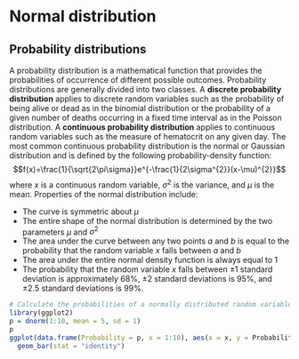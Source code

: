 # Normal distribution

## Probability distributions
A probability distribution is a mathematical function that provides the probabilities of occurrence of different possible outcomes.  Probability distributions are generally divided into two classes. A **discrete probability distribution** applies to discrete random variables such as the probability of being alive or dead as in the binomial distribution or the probability of a given number of deaths occurring in a fixed time interval as in the Poisson distribution.  A **continuous probability distribution** applies to continuous random variables such as the measure of hematocrit on any given day.  The most common continuous probability distribution is the normal or Gaussian distribution and is defined by the following probability-density function:
$$f(x)=\frac{1}{\sqrt{2\pi\sigma}}e^{-\frac{1}{2\sigma^{2}}(x-\mu)^{2}}$$
where ${x}$ is a continuous random variable, ${\sigma^{2}}$ is the variance, and ${\mu}$ is the mean.  Properties of the normal distribution include:

* The curve is symmetric about ${\mu}$
* The entire shape of the normal distribution is determined by the two parameters ${\mu}$ and ${\sigma^{2}}$
* The area under the curve between any two points ${a}$ and ${b}$ is equal to the probability that the random variable ${x}$ falls between ${a}$ and ${b}$
* The area under the entire normal density function is always equal to 1
* The probability that the random variable ${x}$ falls between ±1 standard deviation is approximately 68%, ±2 standard deviations is 95%, and ±2.5 standard deviations is 99%.

```r
# Calculate the probabilities of a normally distributed random variable
library(ggplot2)
p = dnorm(1:10, mean = 5, sd = 1)
p
ggplot(data.frame(Probability = p, x = 1:10), aes(x = x, y = Probability)) +
  geom_bar(stat = "identity")
```
